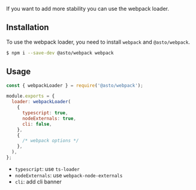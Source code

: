 If you want to add more stability you can use the webpack loader.

## Installation

To use the webpack loader, you need to install `webpack` and `@asto/webpack`.

```bash
$ npm i --save-dev @asto/webpack webpack
```

## Usage

```js [title="asto.config.js"]
const { webpackLoader } = require('@asto/webpack');

module.exports = {
  loader: webpackLoader(
    {
      typescript: true,
      nodeExternals: true,
      cli: false,
    },
    {
      /* webpack options */
    },
  ),
};
```

- `typescript`: use `ts-loader`
- `nodeExternals`: use `webpack-node-externals`
- `cli`: add cli banner
